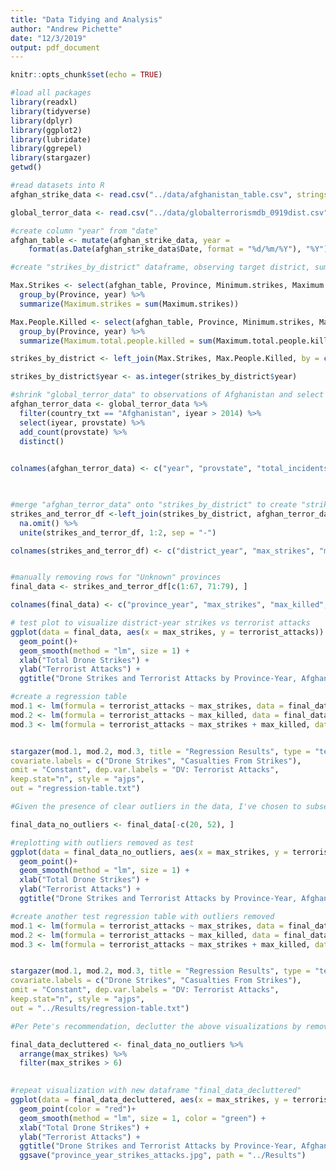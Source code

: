 ```yaml
---
title: "Data Tidying and Analysis"
author: "Andrew Pichette"
date: "12/3/2019"
output: pdf_document
---
```


```r
knitr::opts_chunk$set(echo = TRUE)
```

```r
#load all packages
library(readxl)
library(tidyverse)
library(dplyr)
library(ggplot2)
library(lubridate)
library(ggrepel)
library(stargazer)
getwd()

```

```r
#read datasets into R
afghan_strike_data <- read.csv("../data/afghanistan_table.csv", stringsAsFactors = F)

global_terror_data <- read.csv("../data/globalterrorismdb_0919dist.csv", stringsAsFactors = F)

```

```r
#create column "year" from "date"
afghan_table <- mutate(afghan_strike_data, year =
    format(as.Date(afghan_strike_data$Date, format = "%d/%m/%Y"), "%Y"))

```


```r
#create "strikes_by_district" dataframe, observing target district, sum of max  number of strikes,  and max fatal casualty data

Max.Strikes <- select(afghan_table, Province, Minimum.strikes, Maximum.strikes, Minimum.total.people.killed, Maximum.total.people.killed, year) %>%
  group_by(Province, year) %>%
  summarize(Maximum.strikes = sum(Maximum.strikes))

Max.People.Killed <- select(afghan_table, Province, Minimum.strikes, Maximum.strikes, Minimum.total.people.killed, Maximum.total.people.killed, year) %>%
  group_by(Province, year) %>%
  summarize(Maximum.total.people.killed = sum(Maximum.total.people.killed))

strikes_by_district <- left_join(Max.Strikes, Max.People.Killed, by = c("Province", "year"))

strikes_by_district$year <- as.integer(strikes_by_district$year)  
```



```r
#shrink "global_terror_data" to observations of Afghanistan and select for desired columns to create afghan_terror_data with matching years to afghan_table
afghan_terror_data <- global_terror_data %>%
  filter(country_txt == "Afghanistan", iyear > 2014) %>%
  select(iyear, provstate) %>%
  add_count(provstate) %>%
  distinct()
  

colnames(afghan_terror_data) <- c("year", "provstate", "total_incidents")

  

```

```r
#merge "afghan_terror_data" onto "strikes_by_district" to create "strikes_and_terror_df". This join produces 26 groupings, 4 of which are Unknown and will be removed in final_data. Also transforms observations into District-year.
strikes_and_terror_df <-left_join(strikes_by_district, afghan_terror_data, by = c("year", "Province" = "provstate")) %>%
  na.omit() %>%
  unite(strikes_and_terror_df, 1:2, sep = "-")

colnames(strikes_and_terror_df) <- c("district_year", "max_strikes", "max_killed", "terrorist_attacks")


#manually removing rows for "Unknown" provinces
final_data <- strikes_and_terror_df[c(1:67, 71:79), ]

colnames(final_data) <- c("province_year", "max_strikes", "max_killed", "terrorist_attacks")


```

```r
# test plot to visualize district-year strikes vs terrorist attacks
ggplot(data = final_data, aes(x = max_strikes, y = terrorist_attacks)) + 
  geom_point()+
  geom_smooth(method = "lm", size = 1) +
  xlab("Total Drone Strikes") +
  ylab("Terrorist Attacks") +
  ggtitle("Drone Strikes and Terrorist Attacks by Province-Year, Afghanistan 2015-2018")
```


```r
#create a regression table
mod.1 <- lm(formula = terrorist_attacks ~ max_strikes, data = final_data)
mod.2 <- lm(formula = terrorist_attacks ~ max_killed, data = final_data)
mod.3 <- lm(formula = terrorist_attacks ~ max_strikes + max_killed, data = final_data)


stargazer(mod.1, mod.2, mod.3, title = "Regression Results", type = "text",
covariate.labels = c("Drone Strikes", "Casualties From Strikes"),
omit = "Constant", dep.var.labels = "DV: Terrorist Attacks",
keep.stat="n", style = "ajps",
out = "regression-table.txt")
```
```r
#Given the presence of clear outliers in the data, I've chosen to subset two observations out to see the impact on the data

final_data_no_outliers <- final_data[-c(20, 52), ]
```




```r
#replotting with outliers removed as test
ggplot(data = final_data_no_outliers, aes(x = max_strikes, y = terrorist_attacks)) + 
  geom_point()+
  geom_smooth(method = "lm", size = 1) +
  xlab("Total Drone Strikes") +
  ylab("Terrorist Attacks") +
  ggtitle("Drone Strikes and Terrorist Attacks by Province-Year, Afghanistan 2015-2018")
```

```r
#create another test regression table with outliers removed
mod.1 <- lm(formula = terrorist_attacks ~ max_strikes, data = final_data_no_outliers)
mod.2 <- lm(formula = terrorist_attacks ~ max_killed, data = final_data_no_outliers)
mod.3 <- lm(formula = terrorist_attacks ~ max_strikes + max_killed, data = final_data_no_outliers)


stargazer(mod.1, mod.2, mod.3, title = "Regression Results", type = "text",
covariate.labels = c("Drone Strikes", "Casualties From Strikes"),
omit = "Constant", dep.var.labels = "DV: Terrorist Attacks",
keep.stat="n", style = "ajps",
out = "../Results/regression-table.txt")
```

```r
#Per Pete's recommendation, declutter the above visualizations by removing some of the observations in the lower left. 

final_data_decluttered <- final_data_no_outliers %>%
  arrange(max_strikes) %>%
  filter(max_strikes > 6)
  
```

```r
#repeat visualization with new dataframe "final_data_decluttered" 
ggplot(data = final_data_decluttered, aes(x = max_strikes, y = terrorist_attacks)) + 
  geom_point(color = "red")+
  geom_smooth(method = "lm", size = 1, color = "green") +
  xlab("Total Drone Strikes") +
  ylab("Terrorist Attacks") +
  ggtitle("Drone Strikes and Terrorist Attacks by Province-Year, Afghanistan 2015-2018") +
  ggsave("province_year_strikes_attacks.jpg", path = "../Results")

```


